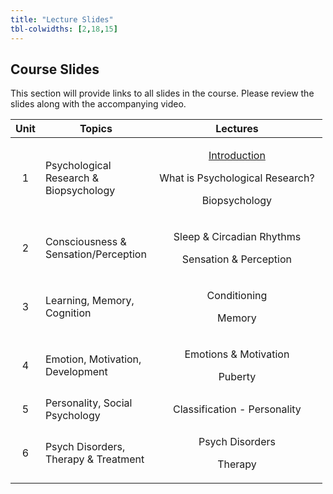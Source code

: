 ```yaml
---
title: "Lecture Slides"
tbl-colwidths: [2,18,15]
---
```


## Course Slides

This section will provide links to all slides in the course. Please review the slides along with the accompanying video.

<div>

+----------+----------------------------------------+----------------------------------------------------------------------------------------------------------------------+
| Unit     | Topics                                 | Lectures                                                                                                             |
+:========:+========================================+:====================================================================================================================:+
| 1        | Psychological Research & Biopsychology | [Introduction](https://docs.google.com/presentation/d/11AHDyLJ5rJ9c0b7P1_dqSF1yfyXUSgVwDhOtMSELLMQ/edit?usp=sharing) |
|          |                                        |                                                                                                                      |
|          |                                        | What is Psychological Research?                                                                                      |
|          |                                        |                                                                                                                      |
|          |                                        | Biopsychology                                                                                                        |
+----------+----------------------------------------+----------------------------------------------------------------------------------------------------------------------+
| 2        | Consciousness & Sensation/Perception   | Sleep & Circadian Rhythms                                                                                            |
|          |                                        |                                                                                                                      |
|          |                                        | Sensation & Perception                                                                                               |
+----------+----------------------------------------+----------------------------------------------------------------------------------------------------------------------+
| 3        | Learning, Memory, Cognition            | Conditioning                                                                                                         |
|          |                                        |                                                                                                                      |
|          |                                        | Memory                                                                                                               |
+----------+----------------------------------------+----------------------------------------------------------------------------------------------------------------------+
| 4        | Emotion, Motivation, Development       | Emotions & Motivation                                                                                                |
|          |                                        |                                                                                                                      |
|          |                                        | Puberty                                                                                                              |
+----------+----------------------------------------+----------------------------------------------------------------------------------------------------------------------+
| 5        | Personality, Social Psychology         | Classification - Personality                                                                                         |
+----------+----------------------------------------+----------------------------------------------------------------------------------------------------------------------+
| 6        | Psych Disorders, Therapy & Treatment   | Psych Disorders                                                                                                      |
|          |                                        |                                                                                                                      |
|          |                                        | Therapy                                                                                                              |
+----------+----------------------------------------+----------------------------------------------------------------------------------------------------------------------+

</div>
